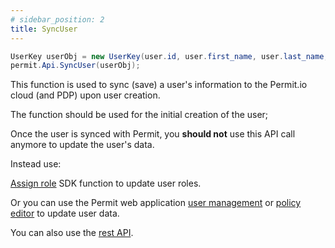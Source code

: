 ```yaml
---
# sidebar_position: 2
title: SyncUser
---
```


```csharp
UserKey userObj = new UserKey(user.id, user.first_name, user.last_name, user.email);
permit.Api.SyncUser(userObj);
```

This function is used to sync (save) a user's information to the Permit.io cloud (and PDP) upon user creation.

The function should be used for the initial creation of the user; 

Once the user is synced with Permit, you **should not** use this API call anymore to update the user's data. 

Instead use: 

[Assign role](reference/SDKs/Dotnet/assign_role) SDK function to update user roles.

Or you can use the Permit web application [user management](https://app.permit.io/user-management) or [policy editor](https://app.permit.io/policy-editor) to update user data.

You can also use the [rest API](https://api.permit.io/redoc).

